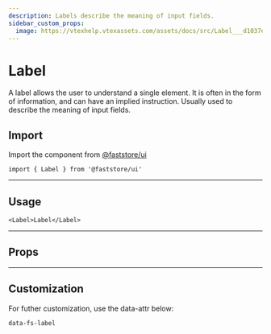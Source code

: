```yaml
---
description: Labels describe the meaning of input fields.
sidebar_custom_props:
  image: https://vtexhelp.vtexassets.com/assets/docs/src/Label___d1037ecfcce02ddf742bc029d7ad9fea.png
---
```



# Label

A label allows the user to understand a single element. It is often in the form of information, and can have an implied instruction. Usually used to describe the meaning of input fields.

## Import

Import the component from <a href="https://www.faststore.dev/reference/ui/get-started-faststore-ui">@faststore/ui</a>

```tsx
import { Label } from '@faststore/ui'
```

---

## Usage

```tsx live
<Label>Label</Label>
```

---

## Props

<PropsSection name="Label" />

---

## Customization

For futher customization, use the data-attr below:

`data-fs-label`
